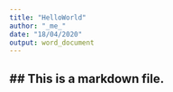 ```yaml
---
title: "HelloWorld"
author: "_me_"
date: "18/04/2020"
output: word_document
---
```

## This is a markdown file.
---